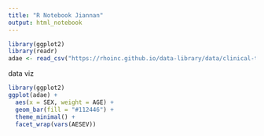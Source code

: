 ```yaml
---
title: "R Notebook Jiannan"
output: html_notebook
---
```



```r
library(ggplot2)
library(readr)
adae <- read_csv("https://rhoinc.github.io/data-library/data/clinical-trials/adam/adae.csv")
```

data viz

```r
library(ggplot2)
ggplot(adae) +
  aes(x = SEX, weight = AGE) +
  geom_bar(fill = "#112446") +
  theme_minimal() +
  facet_wrap(vars(AESEV))
```
